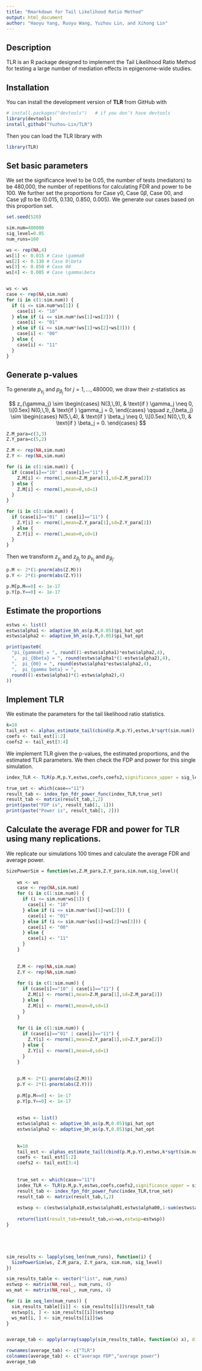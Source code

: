 ```yaml
---
title: "Rmarkdown for Tail Likelihood Ratio Method"
output: html_document
author: "Haoyu Yang, Ruoyu Wang, Yuzhou Lin, and Xihong Lin"
---
```



## Description

TLR is an R package designed to implement the Tail Likelihood Ratio Method for testing a large number of mediation effects in epigenome-wide studies.


## Installation

You can install the development version of **TLR** from GitHub with
```r
# install.packages("devtools")   # if you don’t have devtools
library(devtools)
install_github("Yuzhou-Lin/TLR")
```

Then you can load the TLR library with
```r
library(TLR)
```



## Set basic parameters

We set the significance level to be 0.05, the number of tests (mediators) to be 480,000, the number of repetitions for calculating FDR and power to be 100. We further set the proportions for Case $\gamma0$, Case $0\beta$,  Case $00$, and Case $\gamma\beta$ to be (0.015, 0.130, 0.850, 0.005). We generate our cases based on this proportion set. 

```r
set.seed(520)

sim.num=480000
sig_level=0.05
num_runs=100

ws <- rep(NA,4)
ws[1] <- 0.015 # Case \gamma0
ws[2] <- 0.130 # Case 0\beta
ws[3] <- 0.850 # Case 00
ws[4] <- 0.005 # Case \gamma\beta


ws <- ws
case <- rep(NA,sim.num)
for (i in c(1:sim.num)) {
  if (i <= sim.num*ws[1]) {
    case[i] <- "10"
  } else if (i <= sim.num*(ws[1]+ws[2])) {
    case[i] <- "01"
  } else if (i <= sim.num*(ws[1]+ws[2]+ws[3])) {
    case[i] <- "00"
  } else {
    case[i] <- "11"
  }
}

```


## Generate p-values

To generate $p_{\gamma_j}$ and $p_{\beta_j}$ for $j = 1, \dots, 480000$, we draw their $z$-statistics as

$$
z_{\gamma_j} \sim
\begin{cases}
N(3,\,9), & \text{if } \gamma_j \neq 0, \\[0.5ex]
N(0,\,1), & \text{if } \gamma_j = 0,
\end{cases}
\qquad
z_{\beta_j} \sim
\begin{cases}
N(5,\,4), & \text{if } \beta_j \neq 0, \\[0.5ex]
N(0,\,1), & \text{if } \beta_j = 0.
\end{cases}
$$


```r

Z.M_para=c(3,3)
Z.Y_para=c(5,2)

Z.M <- rep(NA,sim.num)
Z.Y <- rep(NA,sim.num)

for (i in c(1:sim.num)) {
  if (case[i]=="10" | case[i]=="11") {
    Z.M[i] <- rnorm(1,mean=Z.M_para[1],sd=Z.M_para[2])
  } else {
    Z.M[i] <- rnorm(1,mean=0,sd=1)
  }
}

for (i in c(1:sim.num)) {
  if (case[i]=="01" | case[i]=="11") {
    Z.Y[i] <- rnorm(1,mean=Z.Y_para[1],sd=Z.Y_para[2])
  } else {
    Z.Y[i] <- rnorm(1,mean=0,sd=1)
  }
}
```


Then we transform $z_{\gamma_j}$ and $z_{\beta_j}$ to $p_{\gamma_j}$ and $p_{\beta_j}$. 

```r
p.M <- 2*(1-pnorm(abs(Z.M)))
p.Y <- 2*(1-pnorm(abs(Z.Y)))

p.M[p.M==0] <- 1e-17
p.Y[p.Y==0] <- 1e-17
```


## Estimate the proportions

```r
estws <- list()
estws$alpha1 <- adaptive_bh_as(p.M,0.05)$pi_hat_opt
estws$alpha2 <- adaptive_bh_as(p.Y,0.05)$pi_hat_opt

print(paste0(
  "pi_{gamma0} = ", round((1-estws$alpha1)*estws$alpha2,4),
  ",  pi_{0beta} = ", round(estws$alpha1*(1-estws$alpha2),4),
  ",  pi_{00} = ", round(estws$alpha1*estws$alpha2,4),
  ",  pi_{gamma beta} = ",
  round((1-estws$alpha1)*(1-estws$alpha2),4)
))
```


## Implement TLR

We estimate the parameters for the tail likelihood ratio statistics.

```r
k=10
tail_est <- alphas_estimate_tail(cbind(p.M,p.Y),estws,k*sqrt(sim.num))
coefs <- tail_est[1:2]
coefs2 <- tail_est[3:4]
```


We implement TLR given the p-values, the estimated proportions, and the estimated TLR parameters. We then check the FDP and power for this single simulation.

```r
index_TLR <- TLR(p.M,p.Y,estws,coefs,coefs2,significance_upper = sig_level,control.method="FDR",ifcond = 1)

true_set <- which(case=="11")
result_tab <- index_fpn_fdr_power_func(index_TLR,true_set)
result_tab <- matrix(result_tab,1,2)
print(paste("FDP is", result_tab[1, 1]))
print(paste("Power is", result_tab[1, 2]))
```



## Calculate the average FDR and power for TLR using many replications.

We replicate our simulations 100 times and calculate the average FDR and average power.

```r

SizePowerSim = function(ws,Z.M_para,Z.Y_para,sim.num,sig_level){
  
    ws <- ws
    case <- rep(NA,sim.num)
    for (i in c(1:sim.num)) {
      if (i <= sim.num*ws[1]) {
        case[i] <- "10"
      } else if (i <= sim.num*(ws[1]+ws[2])) {
        case[i] <- "01"
      } else if (i <= sim.num*(ws[1]+ws[2]+ws[3])) {
        case[i] <- "00"
      } else {
        case[i] <- "11"
      }
    }
        
    
    Z.M <- rep(NA,sim.num)
    Z.Y <- rep(NA,sim.num)
    
    for (i in c(1:sim.num)) {
      if (case[i]=="10" | case[i]=="11") {
        Z.M[i] <- rnorm(1,mean=Z.M_para[1],sd=Z.M_para[2])
      } else {
        Z.M[i] <- rnorm(1,mean=0,sd=1)
      }
    }
    
    for (i in c(1:sim.num)) {
      if (case[i]=="01" | case[i]=="11") {
        Z.Y[i] <- rnorm(1,mean=Z.Y_para[1],sd=Z.Y_para[2])
      } else {
        Z.Y[i] <- rnorm(1,mean=0,sd=1)
      }
    }
    
    
    p.M <- 2*(1-pnorm(abs(Z.M)))
    p.Y <- 2*(1-pnorm(abs(Z.Y)))
    
    p.M[p.M==0] <- 1e-17
    p.Y[p.Y==0] <- 1e-17
    
    
    estws <- list()
    estws$alpha1 <- adaptive_bh_as(p.M,0.05)$pi_hat_opt
    estws$alpha2 <- adaptive_bh_as(p.Y,0.05)$pi_hat_opt
    
    
    k=10
    tail_est <- alphas_estimate_tail(cbind(p.M,p.Y),estws,k*sqrt(sim.num))
    coefs <- tail_est[1:2]
    coefs2 <- tail_est[3:4]
    
    
    true_set <- which(case=="11")
    index_TLR <- TLR(p.M,p.Y,estws,coefs,coefs2,significance_upper = sig_level,control.method="FDR",ifcond = 1)
    result_tab <- index_fpn_fdr_power_func(index_TLR,true_set)
    result_tab <- matrix(result_tab,1,2)
    
    estwsp <- c(estws$alpha10,estws$alpha01,estws$alpha00,1-sum(estws$alpha10+estws$alpha01+estws$alpha00))
    
    return(list(result_tab=result_tab,ws=ws,estwsp=estwsp))
}





sim_results <- lapply(seq_len(num_runs), function(i) {
  SizePowerSim(ws, Z.M_para, Z.Y_para, sim.num, sig_level)
})

sim_results_table <- vector("list", num_runs)
estwsp <- matrix(NA_real_, num_runs, 4)
ws_mat <- matrix(NA_real_, num_runs, 4)

for (i in seq_len(num_runs)) {
  sim_results_table[[i]] <- sim_results[[i]]$result_tab
  estwsp[i, ] <- sim_results[[i]]$estwsp
  ws_mat[i, ] <- sim_results[[i]]$ws
}


average_tab <- apply(array(sapply(sim_results_table, function(x) x), dim = c(1, 2, num_runs)), c(1, 2), mean)

rownames(average_tab) <- c("TLR")
colnames(average_tab) <- c("average FDP","average power")
average_tab
```



